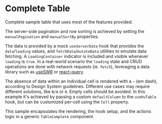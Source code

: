 
<Meta of={TableCompleteStories} />

# Complete Table

Complete sample table that uses most of the features provided.

The server-side pagination and row sorting is achieved by setting the `manualPagination` and `manualSortBy` properties.

The data is provided by a mock `useServerData` hook that provides the `data`/`loading` values, and `fetchData`/`mutateData` utilities to emulate data fetching.
A `LoadingContainer` indicator is included and visible whenever `loading` is `true`.
In a real-world scenario the `loading` state and CRUD operations are done with network requests (ie. `fetch`),
leveraging a data library such as [useSWR](https://swr.vercel.app/) or [react-query](https://tanstack.com/query/v3/).

The absence of data within an individual cell is rendered with a `—` (em dash), according to Design System guidelines.
Different use cases may require different solutions, like `N/A` or `0`. Empty cells should be avoided.
In this example it's achieved by passing a custom `defaultColumn` to the `useHvTable` hook, but can be customized per-cell using the `Cell` property.

This sample encapsulates the rendering, the hook setup, and the actions logic in a generic `TableComplete` component.

<Canvas of={TableCompleteStories.CompleteStory} />

